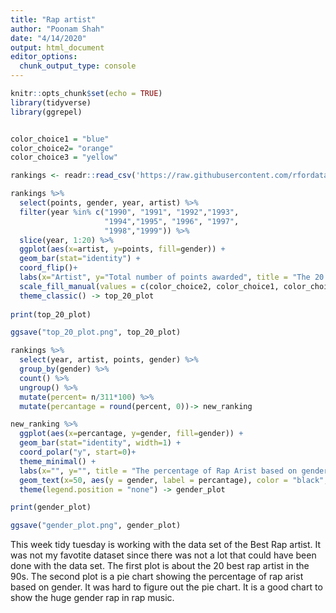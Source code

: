 ```yaml
---
title: "Rap artist"
author: "Poonam Shah"
date: "4/14/2020"
output: html_document
editor_options: 
  chunk_output_type: console
---
```


```r
knitr::opts_chunk$set(echo = TRUE)
library(tidyverse)
library(ggrepel)


color_choice1 = "blue"
color_choice2= "orange"
color_choice3 = "yellow"
```



```r

rankings <- readr::read_csv('https://raw.githubusercontent.com/rfordatascience/tidytuesday/master/data/2020/2020-04-14/rankings.csv')

```



```r
rankings %>%
  select(points, gender, year, artist) %>%
  filter(year %in% c("1990", "1991", "1992","1993",
                     "1994","1995", "1996", "1997", 
                     "1998","1999")) %>%
  slice(year, 1:20) %>%
  ggplot(aes(x=artist, y=points, fill=gender)) +
  geom_bar(stat="identity") +
  coord_flip()+
  labs(x="Artist", y="Total number of points awarded", title = "The 20 best 90's rap artist")+
  scale_fill_manual(values = c(color_choice2, color_choice1, color_choice3))+
  theme_classic() -> top_20_plot
  
print(top_20_plot)

ggsave("top_20_plot.png", top_20_plot)
```

```r
rankings %>%
  select(year, artist, points, gender) %>%
  group_by(gender) %>%
  count() %>%
  ungroup() %>%
  mutate(percent= n/311*100) %>%
  mutate(percantage = round(percent, 0))-> new_ranking

new_ranking %>%
  ggplot(aes(x=percantage, y=gender, fill=gender)) +
  geom_bar(stat="identity", width=1) +
  coord_polar("y", start=0)+
  theme_minimal() +
  labs(x="", y="", title = "The percentage of Rap Arist based on gender")+
  geom_text(x=50, aes(y = gender, label = percantage), color = "black", size=6) + 
  theme(legend.position = "none") -> gender_plot

print(gender_plot)

ggsave("gender_plot.png", gender_plot)
```



This week tidy tuesday is working with the data set of the Best Rap artist. It was not my favotite dataset since there was not a lot that could have been done with the data set. The first plot is about the 20 best rap artist in the 90s. The second plot is a pie chart showing the percentage of rap arist based on gender. It was hard to figure out the pie chart. It is a good chart to show the huge gender rap in rap music. 
